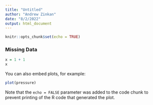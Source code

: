 ```yaml
---
title: "Untitled"
author: "Andrew Zinkan"
date: "8/2/2022"
output: html_document
---
```


```r
knitr::opts_chunk$set(echo = TRUE)
```

### Missing Data

```r
x = 1 + 1
x
```



You can also embed plots, for example:

```r
plot(pressure)
```

Note that the `echo = FALSE` parameter was added to the code chunk to prevent printing of the R code that generated the plot.
